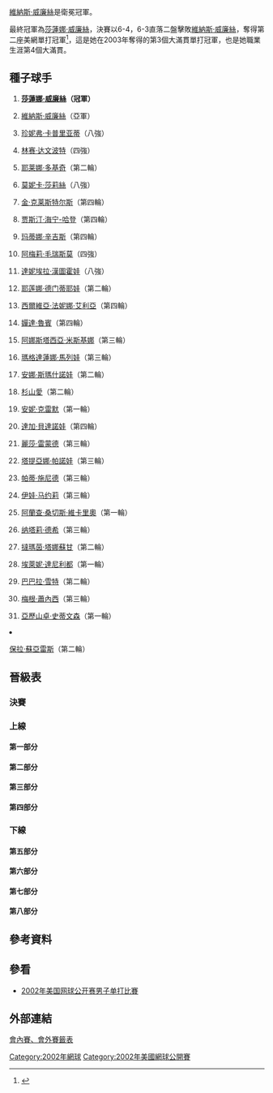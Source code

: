 {{noteTA
|G1=Tennis
|1=zh-hans:圈;zh-hant:轮
|2=zh-hans:半区;zh-hant:半部;
|3=zh-hans:半决赛;zh-hk:準決賽;zh-tw:四強;
|4=zh-hans:半準决赛;zh-hk:半準決賽;zh-tw:八強;
}}
{{GrandSlamEvents|2002|美國網球公開賽|
 | defchamp = {{flagicon|USA}} [[維納斯·威廉絲|維納斯·威廉絲]]
 | champ = {{flagicon|USA}} [[莎蓮娜·威廉絲|莎蓮娜·威廉絲]]
 | runner = {{flagicon|USA}} [[維納斯·威廉絲|維納斯·威廉絲]]
 | score = 6–4, 6–3
}}
{{main|2002年美國網球公開賽}}

[[維納斯·威廉絲|維納斯·威廉絲]]是衛冕冠軍。

最終冠軍為[[莎蓮娜·威廉絲|莎蓮娜·威廉絲]]，決賽以6-4，6-3直落二盤擊敗[[維納斯·威廉絲|維納斯·威廉絲]]，奪得第二座美網單打冠軍<ref>{{Cite web |url=http://www.nytimes.com/2002/09/08/sports/tennis-serena-williams-is-making-sister-rivalry-one-sided.html |title=TENNIS; Serena Williams Is Making Sister Rivalry One-Sided - The New York Times<!-- 机器人生成的标题 --> |accessdate=2010-02-08 |archive-date=2009-11-05 |archive-url=https://web.archive.org/web/20091105063205/http://www.nytimes.com/2002/09/08/sports/tennis-serena-williams-is-making-sister-rivalry-one-sided.html |dead-url=no }}</ref>，這是她在2003年奪得的第3個大滿貫單打冠軍，也是她職業生涯第4個大滿貫。

== 種子球手 ==
{{Col-begin}}
{{Col-2}}
#{{Flagicon|USA}} '''[[莎蓮娜·威廉絲|莎蓮娜·威廉絲]]（冠軍）'''
#{{Flagicon|USA}} [[維納斯·威廉絲|維納斯·威廉絲]]（亞軍）
#{{Flagicon|USA}} [[珍妮弗·卡普里亚蒂|珍妮弗·卡普里亚蒂]]（八強）
#{{Flagicon|USA}} [[林赛·达文波特|林赛·达文波特]]（四強）
#{{Flagicon|Yugoslavia|FR}} [[耶莱娜·多基奇|耶莱娜·多基奇]]（第二輪）
#{{Flagicon|USA}} [[莫妮卡·莎莉絲|莫妮卡·莎莉絲]]（八強）
#{{Flagicon|BEL}} [[金·克莱斯特尔斯|金·克莱斯特尔斯]]（第四輪）
#{{Flagicon|BEL}} [[贾斯汀·海宁|贾斯汀·海宁-哈登]]（第四輪）
#{{Flagicon|SUI}} [[玛蒂娜·辛吉斯|玛蒂娜·辛吉斯]]（第四輪）
#{{Flagicon|FRA}} [[阿梅莉·毛瑞斯莫|阿梅莉·毛瑞斯莫]]（四強）
#{{Flagicon|SVK}} [[達妮埃拉·漢圖霍娃|達妮埃拉·漢圖霍娃]]（八強）
#{{Flagicon|RUS}} [[耶莲娜·德门蒂耶娃|耶莲娜·德门蒂耶娃]]（第二輪）
#{{Flagicon|ITA}} [[西爾維亞·法妮娜·艾利亞|西爾維亞·法妮娜·艾利亞]]（第四輪）
#{{Flagicon|USA}} [[嬋達·魯賓|嬋達·魯賓]]（第四輪）
#{{Flagicon|RUS}} [[阿娜斯塔西亞·米斯基娜|阿娜斯塔西亞·米斯基娜]]（第三輪）
#{{Flagicon|BUL}} [[瑪格達蓮娜·馬列娃|瑪格達蓮娜·馬列娃]]（第三輪）
{{Col-2}}
<ol start="17">
<li>{{Flagicon|ISR}} [[安娜·斯瑪什諾娃|安娜·斯瑪什諾娃]]（第二輪）
<li>{{Flagicon|JPN}} [[杉山愛|杉山愛]]（第二輪）
<li>{{Flagicon|LUX}} [[安妮·克雷默|安妮·克雷默]]（第一輪）
<li>{{Flagicon|CZE}} [[達加·貝達諾娃|達加·貝達諾娃]]（第四輪）
<li>{{Flagicon|USA}} [[麗莎·雷蒙德|麗莎·雷蒙德]]（第三輪）
<li>{{Flagicon|RUS}} [[塔提亞娜·帕諾娃|塔提亞娜·帕諾娃]]（第三輪）
<li>{{Flagicon|SUI}} [[帕蒂·施尼德|帕蒂·施尼德]]（第三輪）
<li>{{Flagicon|CRO}} [[伊娃·马约莉|伊娃·马约莉]]（第三輪）
<li>{{Flagicon|ESP}} [[阿蘭查·桑切斯·維卡里奧|阿蘭查·桑切斯·維卡里奧]]（第一輪）
<li>{{Flagicon|FRA}} [[纳塔莉·德希|纳塔莉·德希]]（第三輪）
<li>{{Flagicon|THA}} [[撻瑪茵·塔娜蘇甘|撻瑪茵·塔娜蘇甘]]（第二輪）
<li>{{Flagicon|GRE}} [[埃萊妮·達尼利都|埃萊妮·達尼利都]]（第一輪）
<li>{{Flagicon|AUT}} [[巴巴拉·雪特|巴巴拉·雪特]]（第二輪）
<li>{{Flagicon|USA}} [[梅根·蕭內西|梅根·蕭內西]]（第三輪）
<li>{{Flagicon|USA}} [[亞歷山卓·史蒂文森|亞歷山卓·史蒂文森]]（第一輪）
<li>{{Flagicon|ARG}} [[保拉·蘇亞雷斯|保拉·蘇亞雷斯]]（第二輪）
{{Col-end}}

== 晉級表 ==
{{Draw key}}
=== 決賽 ===
{{8TeamBracket-Tennis3
| RD1=八強
| RD2=四強
| RD3=決賽

| team-width=175
| RD1-seed1=1
| RD1-team1={{Flagicon|USA}} '''[[莎蓮娜·威廉絲|S 威廉絲]]
| RD1-score1-1='''6
| RD1-score1-2='''6
| RD1-score1-3= 
| RD1-seed2=11
| RD1-team2={{Flagicon|SVK}} [[達妮埃拉·漢圖霍娃|漢圖霍娃]]
| RD1-score2-1=2
| RD1-score2-2=2
| RD1-score2-3= 
| RD1-seed3=4
| RD1-team3={{Flagicon|USA}} '''[[林赛·达文波特|达文波特]]
| RD1-score3-1=3
| RD1-score3-2='''6
| RD1-score3-3='''6
| RD1-seed4= 
| RD1-team4={{Flagicon|RUS}} [[耶蓮娜·鮑文娜|鮑文娜]]
| RD1-score4-1='''6
| RD1-score4-2=0
| RD1-score4-3=2
| RD1-seed5=10
| RD1-team5={{Flagicon|FRA}} '''[[阿梅莉·毛瑞斯莫|毛瑞斯莫]]
| RD1-score5-1=3
| RD1-score5-2='''6
| RD1-score5-3='''7
| RD1-seed6=3
| RD1-team6={{Flagicon|USA}} [[珍妮弗·卡普里亚蒂|卡普里亚蒂]]
| RD1-score6-1='''6
| RD1-score6-2=3
| RD1-score6-3=5
| RD1-seed7=6
| RD1-team7={{Flagicon|USA}} [[莫妮卡·莎莉絲|莎莉絲]]
| RD1-score7-1=2
| RD1-score7-2=3
| RD1-score7-3= 
| RD1-seed8=2
| RD1-team8={{Flagicon|USA}} '''[[維納斯·威廉絲|V 威廉絲]]
| RD1-score8-1='''6
| RD1-score8-2='''6
| RD1-score8-3= 
| RD2-seed1=1
| RD2-team1={{Flagicon|USA}} '''[[莎蓮娜·威廉絲|S 威廉絲]]
| RD2-score1-1='''6
| RD2-score1-2='''7
| RD2-score1-3= 
| RD2-seed2=4
| RD2-team2={{Flagicon|USA}} [[林赛·达文波特|达文波特]]
| RD2-score2-1=3
| RD2-score2-2=5
| RD2-score2-3= 
| RD2-seed3=10
| RD2-team3={{Flagicon|FRA}} [[阿梅莉·毛瑞斯莫|毛瑞斯莫]]
| RD2-score3-1=3
| RD2-score3-2='''7
| RD2-score3-3=4
| RD2-seed4=2
| RD2-team4={{Flagicon|USA}} '''[[維納斯·威廉絲|V 威廉絲]]
| RD2-score4-1='''6
| RD2-score4-2=5
| RD2-score4-3='''6
| RD3-seed1=1
| RD3-team1={{Flagicon|USA}} '''[[莎蓮娜·威廉絲|S 威廉絲]]
| RD3-score1-1='''6
| RD3-score1-2='''6
| RD3-score1-3= 
| RD3-seed2=2
| RD3-team2={{Flagicon|USA}} [[維納斯·威廉絲|V 威廉絲]]
| RD3-score2-1=4
| RD3-score2-2=3
| RD3-score2-3= 
}}

=== 上線 ===
==== 第一部分 ====
{{16TeamBracket-Compact-Tennis3
| RD1=第一輪
| RD2=第二輪
| RD3=第三輪
| RD4=第四輪
| RD1-seed01=1
| RD1-team01={{Flagicon|USA}} '''[[莎蓮娜·威廉絲|S 威廉絲]]
| RD1-score01-1='''6
| RD1-score01-2='''6
| RD1-score01-3= 
| RD1-seed02=W
| RD1-team02={{Flagicon|RUS}} [[科麗娜·莫拉留|莫拉留]]
| RD1-score02-1=2
| RD1-score02-2=3
| RD1-score02-3= 
| RD1-seed03= 
| RD1-team03={{Flagicon|ITA}} [[Rita_Grande|R Grande]]
| RD1-score03-1=6<sup>5</sup>
| RD1-score03-2=1
| RD1-score03-3= 
| RD1-seed04= 
| RD1-team04={{Flagicon|RUS}} '''[[迪娜拉·薩芬娜|薩芬娜]]
| RD1-score04-1='''7
| RD1-score04-2='''6
| RD1-score04-3= 
| RD1-seed05= 
| RD1-team05={{Flagicon|UZB}} '''[[Iroda_Tulyaganova|I Tulyaganova]]
| RD1-score05-1='''6
| RD1-score05-2='''6
| RD1-score05-3= 
| RD1-seed06= 
| RD1-team06={{Flagicon|ITA}} [[Adriana_Serra_Zanetti|A Serra Zanetti]]
| RD1-score06-1=0
| RD1-score06-2=0
| RD1-score06-3= 
| RD1-seed07= 
| RD1-team07={{Flagicon|SLO}} [[Maja_Matevzic|M Matevzic]]
| RD1-score07-1=3
| RD1-score07-2=6<sup>4</sup>
| RD1-score07-3= 
| RD1-seed08=26
| RD1-team08={{Flagicon|FRA}} '''[[纳塔莉·德希|德希]]
| RD1-score08-1='''6
| RD1-score08-2='''7
| RD1-score08-3= 
| RD1-seed09=20
| RD1-team09={{Flagicon|CZE}} '''[[達加·貝達諾娃|貝達諾娃]]
| RD1-score09-1='''6
| RD1-score09-2='''6
| RD1-score09-3= 
| RD1-seed10= 
| RD1-team10={{Flagicon|RUS}} [[Alina_Jidkova|A Jidkova]]
| RD1-score10-1=1
| RD1-score10-2=3
| RD1-score10-3= 
| RD1-seed11=W
| RD1-team11={{Flagicon|USA}} [[Ally_Baker|A Baker]]
| RD1-score11-1='''6
| RD1-score11-2=2
| RD1-score11-3=6<sup>3</sup>
| RD1-seed12= 
| RD1-team12={{Flagicon|RUS}} '''[[艾蓮娜·列歌芙絲法|列歌芙絲法]]
| RD1-score12-1=4
| RD1-score12-2='''6
| RD1-score12-3='''7
| RD1-seed13=Q
| RD1-team13={{Flagicon|CZE}} '''[[德尼莎·赫拉德科娃|赫拉德科娃]]
| RD1-score13-1='''6
| RD1-score13-2='''6
| RD1-score13-3= 
| RD1-seed14= 
| RD1-team14={{Flagicon|USA}} [[Meilen_Tu|M Tu]]
| RD1-score14-1=0
| RD1-score14-2=4
| RD1-score14-3= 
| RD1-seed15= 
| RD1-team15={{Flagicon|ESP}} [[Marta_Marrero|m Marrero]]
| RD1-score15-1='''6
| RD1-score15-2=4
| RD1-score15-3=0
| RD1-seed16=15
| RD1-team16={{Flagicon|RUS}} '''[[阿娜斯塔西亞·米斯基娜|米斯基娜]]
| RD1-score16-1=4
| RD1-score16-2='''6
| RD1-score16-3='''6
| RD2-seed01=1
| RD2-team01={{Flagicon|USA}} '''[[莎蓮娜·威廉絲|S 威廉絲]]
| RD2-score01-1='''6
| RD2-score01-2='''6
| RD2-score01-3= 
| RD2-seed02= 
| RD2-team02={{Flagicon|RUS}} [[迪娜拉·薩芬娜|薩芬娜]]
| RD2-score02-1=0
| RD2-score02-2=1
| RD2-score02-3= 
| RD2-seed03= 
| RD2-team03={{Flagicon|UZB}} [[Iroda_Tulyaganova|I Tulyaganova]]
| RD2-score03-1=1
| RD2-score03-2='''6
| RD2-score03-3=6<sup>1</sup>
| RD2-seed04=26
| RD2-team04={{Flagicon|FRA}} '''[[纳塔莉·德希|德希]]
| RD2-score04-1='''6
| RD2-score04-2=3
| RD2-score04-3='''7
| RD2-seed05=20
| RD2-team05={{Flagicon|CZE}} '''[[達加·貝達諾娃|貝達諾娃]]
| RD2-score05-1='''7
| RD2-score05-2=2
| RD2-score05-3='''6
| RD2-seed06= 
| RD2-team06={{Flagicon|RUS}} [[艾蓮娜·列歌芙絲法|列歌芙絲法]]
| RD2-score06-1=6<sup>2</sup>
| RD2-score06-2='''6
| RD2-score06-3=3
| RD2-seed07=Q
| RD2-team07={{Flagicon|CZE}} [[德尼莎·赫拉德科娃|赫拉德科娃]]
| RD2-score07-1='''6
| RD2-score07-2=5
| RD2-score07-3=1
| RD2-seed08=15
| RD2-team08={{Flagicon|RUS}} '''[[阿娜斯塔西亞·米斯基娜|米斯基娜]]
| RD2-score08-1=3
| RD2-score08-2='''7
| RD2-score08-3='''6
| RD3-seed01=1
| RD3-team01={{Flagicon|USA}} '''[[莎蓮娜·威廉絲|S 威廉絲]]
| RD3-score01-1='''6
| RD3-score01-2='''6
| RD3-score01-3= 
| RD3-seed02=26
| RD3-team02={{Flagicon|FRA}} [[纳塔莉·德希|德希]]
| RD3-score02-1=1
| RD3-score02-2=1
| RD3-score02-3= 
| RD3-seed03=20
| RD3-team03={{Flagicon|CZE}} '''[[達加·貝達諾娃|貝達諾娃]]
| RD3-score03-1='''6
| RD3-score03-2=3
| RD3-score03-3='''6
| RD3-seed04=15
| RD3-team04={{Flagicon|RUS}} [[阿娜斯塔西亞·米斯基娜|米斯基娜]]
| RD3-score04-1=3
| RD3-score04-2='''6
| RD3-score04-3=2
| RD4-seed01=1
| RD4-team01={{Flagicon|USA}} '''[[莎蓮娜·威廉絲|S 威廉絲]]
| RD4-score01-1='''6
| RD4-score01-2='''6
| RD4-score01-3= 
| RD4-seed02=20
| RD4-team02={{Flagicon|CZE}} [[達加·貝達諾娃|貝達諾娃]]
| RD4-score02-1=1
| RD4-score02-2=1
| RD4-score02-3= 
}}

==== 第二部分 ====
{{16TeamBracket-Compact-Tennis3
| RD1=第一輪
| RD2=第二輪
| RD3=第三輪
| RD4=第四輪
| RD1-seed01=11
| RD1-team01={{Flagicon|SVK}} '''[[達妮埃拉·漢圖霍娃|漢圖霍娃]]
| RD1-score01-1='''6
| RD1-score01-2='''6
| RD1-score01-3= 
| RD1-seed02= 
| RD1-team02={{Flagicon|AUS}} [[Nicole_Pratt|N Pratt]]
| RD1-score02-1=2
| RD1-score02-2=1
| RD1-score02-3= 
| RD1-seed03= 
| RD1-team03={{Flagicon|ARG}} [[Mariana_Diaz-Oliva|M Diaz-Oliva]]
| RD1-score03-1=5
| RD1-score03-2=1
| RD1-score03-3= 
| RD1-seed04= 
| RD1-team04={{Flagicon|FRA}} '''[[維吉妮·拉扎諾|拉扎諾]]
| RD1-score04-1='''7
| RD1-score04-2='''6
| RD1-score04-3= 
| RD1-seed05= 
| RD1-team05={{Flagicon|SLO}} '''[[卡塔琳娜·斯雷博特尼克|斯雷博特尼克]]
| RD1-score05-1='''6
| RD1-score05-2='''6
| RD1-score05-3= 
| RD1-seed06= 
| RD1-team06={{Flagicon|USA}} [[勞拉·格蘭維爾|格蘭維爾]]
| RD1-score06-1=3
| RD1-score06-2=4
| RD1-score06-3= 
| RD1-seed07=WC
| RD1-team07={{Flagicon|USA}} [[Ashley_Harkleroad|A Harkleroad]]
| RD1-score07-1=3
| RD1-score07-2=2
| RD1-score07-3= 
| RD1-seed08=23
| RD1-team08={{Flagicon|CRO}} '''[[伊娃·马约莉|马约莉]]
| RD1-score08-1='''6
| RD1-score08-2='''6
| RD1-score08-3= 
| RD1-seed09=27
| RD1-team09={{Flagicon|THA}} '''[[撻瑪茵·塔娜蘇甘|塔娜蘇甘]]
| RD1-score09-1='''6
| RD1-score09-2=6<sup>4</sup>
| RD1-score09-3='''6
| RD1-seed10= 
| RD1-team10={{Flagicon|GER}} [[Barbara_Rittner|B Rittner]]
| RD1-score10-1=4
| RD1-score10-2='''7
| RD1-score10-3=2
| RD1-seed11=WC
| RD1-team11={{Flagicon|USA}} '''[[Bea_Bielik|B Bielik]]
| RD1-score11-1='''6
| RD1-score11-2='''6
| RD1-score11-3= 
| RD1-seed12=Q
| RD1-team12={{Flagicon|CZE}} [[Renata_Voracova|R Voracova]]
| RD1-score12-1=4
| RD1-score12-2=4
| RD1-score12-3= 
| RD1-seed13= 
| RD1-team13={{Flagicon|ZIM}} '''[[卡拉·布莱克|布莱克]]
| RD1-score13-1='''6
| RD1-score13-2=6<sup>8</sup>
| RD1-score13-3='''6
| RD1-seed14=Q
| RD1-team14={{Flagicon|ARG}} [[Maria_Emilia_Salerni|ME Salerni]]
| RD1-score14-1=3
| RD1-score14-2='''6
| RD1-score14-3=4
| RD1-seed15= 
| RD1-team15={{Flagicon|USA}} [[Samantha_Reeves|S Reeves]]
| RD1-score15-1=1
| RD1-score15-2=2
| RD1-score15-3= 
| RD1-seed16=8
| RD1-team16={{Flagicon|BEL}} '''[[贾斯汀·海宁|海宁]]
| RD1-score16-1='''6
| RD1-score16-2='''6
| RD1-score16-3= 
| RD2-seed01=11
| RD2-team01={{Flagicon|SVK}} '''[[達妮埃拉·漢圖霍娃|漢圖霍娃]]
| RD2-score01-1='''6
| RD2-score01-2='''6
| RD2-score01-3= 
| RD2-seed02= 
| RD2-team02={{Flagicon|FRA}} [[維吉妮·拉扎諾|拉扎諾]]
| RD2-score02-1=3
| RD2-score02-2=2
| RD2-score02-3= 
| RD2-seed03= 
| RD2-team03={{Flagicon|SLO}} [[卡塔琳娜·斯雷博特尼克|斯雷博特尼克]]
| RD2-score03-1=4
| RD2-score03-2=4
| RD2-score03-3= 
| RD2-seed04=23
| RD2-team04={{Flagicon|CRO}} '''[[伊娃·马约莉|马约莉]]
| RD2-score04-1='''6
| RD2-score04-2='''6
| RD2-score04-3= 
| RD2-seed05=27
| RD2-team05={{Flagicon|THA}} [[撻瑪茵·塔娜蘇甘|塔娜蘇甘]]
| RD2-score05-1=4
| RD2-score05-2=2
| RD2-score05-3= 
| RD2-seed06=WC
| RD2-team06={{Flagicon|USA}} '''[[Bea_Bielik|B Bielik]]
| RD2-score06-1='''6
| RD2-score06-2='''6
| RD2-score06-3= 
| RD2-seed07= 
| RD2-team07={{Flagicon|ZIM}} [[卡拉·布莱克|布莱克]]
| RD2-score07-1=3
| RD2-score07-2=2
| RD2-score07-3= 
| RD2-seed08=8
| RD2-team08={{Flagicon|BEL}} '''[[贾斯汀·海宁|海宁]]
| RD2-score08-1='''6
| RD2-score08-2='''6
| RD2-score08-3= 
| RD3-seed01=11
| RD3-team01={{Flagicon|SVK}} '''[[達妮埃拉·漢圖霍娃|漢圖霍娃]]
| RD3-score01-1='''6
| RD3-score01-2='''7
| RD3-score01-3= 
| RD3-seed02=23
| RD3-team02={{Flagicon|CRO}} [[伊娃·马约莉|马约莉]]
| RD3-score02-1=3
| RD3-score02-2=1
| RD3-score02-3= 
| RD3-seed03=WC
| RD3-team03={{Flagicon|USA}} [[Bea_Bielik|B Bielik]]
| RD3-score03-1=5
| RD3-score03-2=1
| RD3-score03-3= 
| RD3-seed04=8
| RD3-team04={{Flagicon|BEL}} '''[[贾斯汀·海宁|海宁]]
| RD3-score04-1='''7
| RD3-score04-2='''6
| RD3-score04-3= 
 
| RD4-seed01=11
| RD4-team01={{Flagicon|SVK}} '''[[達妮埃拉·漢圖霍娃|漢圖霍娃]]
| RD4-score01-1='''6
| RD4-score01-2=3
| RD4-score01-3='''7
| RD4-seed02=8
| RD4-team02={{Flagicon|BEL}} [[贾斯汀·海宁|海宁]]
| RD4-score02-1=1
| RD4-score02-2='''6
| RD4-score02-3=6<sup>4</sup>
}}

==== 第三部分 ====
{{16TeamBracket-Compact-Tennis3
| RD1=第一輪
| RD2=第二輪
| RD3=第三輪
| RD4=第四輪
| RD1-seed01=4
| RD1-team01={{Flagicon|USA}} '''[[林赛·达文波特|达文波特]]
| RD1-score01-1='''6
| RD1-score01-2='''6
| RD1-score01-3= 
| RD1-seed02= 
| RD1-team02={{Flagicon|DEN}} [[Eva_Dyrberg|E Dyrberg]]
| RD1-score02-1=2
| RD1-score02-2=1
| RD1-score02-3= 
| RD1-seed03= 
| RD1-team03={{Flagicon|HUN}} '''[[佩特拉·曼杜拉|曼杜拉]]
| RD1-score03-1=4
| RD1-score03-2='''6
| RD1-score03-3='''6
| RD1-seed04= 
| RD1-team04={{Flagicon|NED}} [[Miriam_Oremans|M Oremans]]
| RD1-score04-1='''6
| RD1-score04-2=4
| RD1-score04-3=2
| RD1-seed05= 
| RD1-team05={{Flagicon|PAR}} '''[[Rossana_de_los_Rios|R Neffa de los Rios]]
| RD1-score05-1='''6
| RD1-score05-2='''6
| RD1-score05-3= 
| RD1-seed06= 
| RD1-team06={{Flagicon|SVK}} [[Ludmila_Cervanova|L Cervanova]]
| RD1-score06-1=1
| RD1-score06-2=4
| RD1-score06-3= 
| RD1-seed07=Q
| RD1-team07={{Flagicon|FRA}} '''[[瑪麗恩·巴托莉|巴托莉]]
| RD1-score07-1='''6
| RD1-score07-2='''6
| RD1-score07-3= 
| RD1-seed08=25
| RD1-team08={{Flagicon|ESP}} [[阿蘭查·桑切斯·維卡里奧|桑切斯·維卡里奧]]
| RD1-score08-1=3
| RD1-score08-2=1
| RD1-score08-3= 
| RD1-seed09=19
| RD1-team09={{Flagicon|LUX}} [[安妮·克雷默|克雷默]]
| RD1-score09-1=6<sup>3</sup>
| RD1-score09-2=2
| RD1-score09-3= 
| RD1-seed10=Q
| RD1-team10={{Flagicon|RUS}} '''[[斯维特拉娜·库兹涅佐娃|库兹涅佐娃]]
| RD1-score10-1='''7
| RD1-score10-2='''6
| RD1-score10-3= 
| RD1-seed11= 
| RD1-team11={{Flagicon|SVK}} '''[[Janette_Husarova|J Husarova]]
| RD1-score11-1='''6
| RD1-score11-2='''7
| RD1-score11-3= 
| RD1-seed12=Q
| RD1-team12={{Flagicon|BUL}} [[Maria_Geznenge|M Geznenge]]
| RD1-score12-1=0
| RD1-score12-2=5
| RD1-score12-3= 
| RD1-seed13= 
| RD1-team13={{Flagicon|ITA}} [[塔蒂亞娜·加爾賓|加爾賓]]
| RD1-score13-1=0
| RD1-score13-2='''6
| RD1-score13-3=1
| RD1-seed14= 
| RD1-team14={{Flagicon|BEL}} '''[[Els_Callens|E Callens]]
| RD1-score14-1='''6
| RD1-score14-2=2
| RD1-score14-3='''6
| RD1-seed15=Q
| RD1-team15={{Flagicon|USA}} [[Brie_Rippner|B Rippner]]
| RD1-score15-1=1
| RD1-score15-2=4
| RD1-score15-3= 
| RD1-seed16=13
| RD1-team16={{Flagicon|ITA}} '''[[西爾維亞·法妮娜·艾利亞|法妮娜·艾利亞]]
| RD1-score16-1='''6
| RD1-score16-2='''6
| RD1-score16-3= 
| RD2-seed01=4
| RD2-team01={{Flagicon|USA}} '''[[林赛·达文波特|达文波特]]
| RD2-score01-1='''6
| RD2-score01-2='''6
| RD2-score01-3= 
| RD2-seed02= 
| RD2-team02={{Flagicon|HUN}} [[佩特拉·曼杜拉|曼杜拉]]
| RD2-score02-1=4
| RD2-score02-2=2
| RD2-score02-3= 
| RD2-seed03= 
| RD2-team03={{Flagicon|PAR}} [[Rossana_de_los_Rios|R Neffa de los Rios]]
| RD2-score03-1='''6
| RD2-score03-2=2
| RD2-score03-3=2
| RD2-seed04=Q
| RD2-team04={{Flagicon|FRA}} '''[[瑪麗恩·巴托莉|巴托莉]]
| RD2-score04-1=3
| RD2-score04-2='''6
| RD2-score04-3='''6
| RD2-seed05=Q
| RD2-team05={{Flagicon|RUS}} '''[[斯维特拉娜·库兹涅佐娃|库兹涅佐娃]]
| RD2-score05-1=2
| RD2-score05-2='''6
| RD2-score05-3='''6
| RD2-seed06= 
| RD2-team06={{Flagicon|SVK}} [[Janette_Husarova|J Husarova]]
| RD2-score06-1='''6
| RD2-score06-2=3
| RD2-score06-3=2
| RD2-seed07= 
| RD2-team07={{Flagicon|BEL}} [[Els_Callens|E Callens]]
| RD2-score07-1=2
| RD2-score07-2=2
| RD2-score07-3= 
| RD2-seed08=13
| RD2-team08={{Flagicon|ITA}} '''[[西爾維亞·法妮娜·艾利亞|法妮娜·艾利亞]]
| RD2-score08-1='''6
| RD2-score08-2='''6
| RD2-score08-3= 
| RD3-seed01=4
| RD3-team01={{Flagicon|USA}} '''[[林赛·达文波特|达文波特]]
| RD3-score01-1='''6
| RD3-score01-2='''6
| RD3-score01-3= 
| RD3-seed02=Q
| RD3-team02={{Flagicon|FRA}} [[瑪麗恩·巴托莉|巴托莉]]
| RD3-score02-1=3
| RD3-score02-2=1
| RD3-score02-3= 
| RD3-seed03=Q
| RD3-team03={{Flagicon|RUS}} [[斯维特拉娜·库兹涅佐娃|库兹涅佐娃]]
| RD3-score03-1=2
| RD3-score03-2=3
| RD3-score03-3= 
| RD3-seed04=13
| RD3-team04={{Flagicon|ITA}} '''[[西爾維亞·法妮娜·艾利亞|法妮娜·艾利亞]]
| RD3-score04-1='''6
| RD3-score04-2='''6
| RD3-score04-3= 
| RD4-seed01=4
| RD4-team01={{Flagicon|USA}} '''[[林赛·达文波特|达文波特]]
| RD4-score01-1='''6
| RD4-score01-2='''6
| RD4-score01-3= 
| RD4-seed02=13
| RD4-team02={{Flagicon|ITA}} [[西爾維亞·法妮娜·艾利亞|法妮娜·艾利亞]]
| RD4-score02-1=3
| RD4-score02-2=1
| RD4-score02-3= 
}}

==== 第四部分 ====
{{16TeamBracket-Compact-Tennis3
| RD1=第一輪
| RD2=第二輪
| RD3=第三輪
| RD4=第四輪
| RD1-seed01=12
| RD1-team01={{Flagicon|RUS}} '''[[耶莲娜·德门蒂耶娃|德门蒂耶娃]]
| RD1-score01-1='''6
| RD1-score01-2='''6
| RD1-score01-3= 
| RD1-seed02= 
| RD1-team02={{Flagicon|JPN}} [[Saori_Obata|S Obata]]
| RD1-score02-1=2
| RD1-score02-2=3
| RD1-score02-3= 
| RD1-seed03= 
| RD1-team03={{Flagicon|ITA}} '''[[弗蘭切斯卡·斯基亞沃內|斯基亞沃內]]
| RD1-score03-1=3
| RD1-score03-2='''6
| RD1-score03-3='''6
| RD1-seed04=Q
| RD1-team04={{Flagicon|USA}} [[Ansley_Cargill|A Cargill]]
| RD1-score04-1='''6
| RD1-score04-2=1
| RD1-score04-3=1
| RD1-seed05=WC
| RD1-team05={{Flagicon|USA}} [[Sarah_Taylor_(tennis)|S Taylor]]
| RD1-score05-1=3
| RD1-score05-2='''6
| RD1-score05-3=2
| RD1-seed06=Q
| RD1-team06={{Flagicon|COL}} '''[[法比奧拉·蘇盧阿加|蘇盧阿加]]
| RD1-score06-1='''6
| RD1-score06-2=4
| RD1-score06-3='''6
| RD1-seed07= 
| RD1-team07={{Flagicon|USA}} [[Lilia_Osterloh|L Osterloh]]
| RD1-score07-1=1
| RD1-score07-2=1
| RD1-score07-3= 
| RD1-seed08=22
| RD1-team08={{Flagicon|RUS}} '''[[塔提亞娜·帕諾娃|帕諾娃]]
| RD1-score08-1='''6
| RD1-score08-2='''6
| RD1-score08-3= 
| RD1-seed09=31
| RD1-team09={{Flagicon|USA}} [[亞歷山卓·史蒂文森|史蒂文森]]
| RD1-score09-1=4
| RD1-score09-2='''7
| RD1-score09-3=3
| RD1-seed10= 
| RD1-team10={{Flagicon|FRA}} '''[[Stephanie_Foretz|S Foretz]]
| RD1-score10-1='''6
| RD1-score10-2=5
| RD1-score10-3='''6
| RD1-seed11= 
| RD1-team11={{Flagicon|RUS}} [[安娜·庫妮可娃|庫妮可娃]]
| RD1-score11-1=3
| RD1-score11-2=0
| RD1-score11-3= 
| RD1-seed12= 
| RD1-team12={{Flagicon|INA}} '''[[Angelique_Widjaja|A Widjaja]]
| RD1-score12-1='''6
| RD1-score12-2='''6
| RD1-score12-3= 
| RD1-seed13= 
| RD1-team13={{Flagicon|ARG}} [[克拉麗莎·費爾南德斯|費爾南德斯]]
| RD1-score13-1=6<sup>5</sup>
| RD1-score13-2=6<sup>6</sup>
| RD1-score13-3= 
| RD1-seed14= 
| RD1-team14={{Flagicon|RUS}} '''[[耶蓮娜·鮑文娜|鮑文娜]]
| RD1-score14-1='''7
| RD1-score14-2='''7
| RD1-score14-3= 
| RD1-seed15= 
| RD1-team15={{Flagicon|GER}} [[Greta_Arn|G Arn]]
| RD1-score15-1=2
| RD1-score15-2=2
| RD1-score15-3= 
| RD1-seed16=5
| RD1-team16={{Flagicon|Yugoslavia|FR}} '''[[耶莱娜·多基奇|多基奇]]
| RD1-score16-1='''6
| RD1-score16-2='''6
| RD1-score16-3= 
| RD2-seed01=12
| RD2-team01={{Flagicon|RUS}} [[耶莲娜·德门蒂耶娃|德门蒂耶娃]]
| RD2-score01-1=6<sup>7</sup>
| RD2-score01-2=3
| RD2-score01-3= 
| RD2-seed02= 
| RD2-team02={{Flagicon|ITA}} '''[[弗蘭切斯卡·斯基亞沃內|斯基亞沃內]]
| RD2-score02-1='''7
| RD2-score02-2='''6
| RD2-score02-3= 
| RD2-seed03=Q
| RD2-team03={{Flagicon|COL}} [[法比奧拉·蘇盧阿加|蘇盧阿加]]
| RD2-score03-1='''7
| RD2-score03-2=5
| RD2-score03-3=4
| RD2-seed04=22
| RD2-team04={{Flagicon|RUS}} '''[[塔提亞娜·帕諾娃|帕諾娃]]
| RD2-score04-1=5
| RD2-score04-2='''7
| RD2-score04-3='''6
| RD2-seed05= 
| RD2-team05={{Flagicon|FRA}} '''[[Stephanie_Foretz|S Foretz]]
| RD2-score05-1='''7
| RD2-score05-2='''6
| RD2-score05-3= 
| RD2-seed06= 
| RD2-team06={{Flagicon|INA}} [[Angelique_Widjaja|A Widjaja]]
| RD2-score06-1=5
| RD2-score06-2=1
| RD2-score06-3= 
| RD2-seed07= 
| RD2-team07={{Flagicon|RUS}} '''[[耶蓮娜·鮑文娜|鮑文娜]]
| RD2-score07-1='''6
| RD2-score07-2='''6
| RD2-score07-3= 
| RD2-seed08=5
| RD2-team08={{Flagicon|Yugoslavia|FR}} [[耶莱娜·多基奇|多基奇]]
| RD2-score08-1=3
| RD2-score08-2=2
| RD2-score08-3= 
| RD3-seed01= 
| RD3-team01={{Flagicon|ITA}} '''[[弗蘭切斯卡·斯基亞沃內|斯基亞沃內]]
| RD3-score01-1=3
| RD3-score01-2='''6
| RD3-score01-3='''6
| RD3-seed02=22
| RD3-team02={{Flagicon|RUS}} [[塔提亞娜·帕諾娃|帕諾娃]]
| RD3-score02-1='''6
| RD3-score02-2=4
| RD3-score02-3=3
| RD3-seed03= 
| RD3-team03={{Flagicon|FRA}} [[Stephanie_Foretz|S Foretz]]
| RD3-score03-1=2
| RD3-score03-2='''7
| RD3-score03-3=5
| RD3-seed04= 
| RD3-team04={{Flagicon|RUS}} '''[[耶蓮娜·鮑文娜|鮑文娜]]
| RD3-score04-1='''6
| RD3-score04-2=5
| RD3-score04-3='''7
| RD4-seed01= 
| RD4-team01={{Flagicon|ITA}} [[弗蘭切斯卡·斯基亞沃內|斯基亞沃內]]
| RD4-score01-1=6<sup>4</sup>
| RD4-score01-2=4
| RD4-score01-3= 
| RD4-seed02= 
| RD4-team02={{Flagicon|RUS}} '''[[耶蓮娜·鮑文娜|鮑文娜]]
| RD4-score02-1='''7
| RD4-score02-2='''6
| RD4-score02-3= 
}}

===下線===
==== 第五部分 ====
{{16TeamBracket-Compact-Tennis3
| RD1=第一輪
| RD2=第二輪
| RD3=第三輪
| RD4=第四輪
| RD1-seed01=7
| RD1-team01={{Flagicon|BEL}} '''[[金·克莱斯特尔斯|克莱斯特尔斯]]
| RD1-score01-1='''6
| RD1-score01-2='''6
| RD1-score01-3= 
| RD1-seed02= 
| RD1-team02={{Flagicon|ESP}} [[Conchita_Martínez_Granados|C Martinez Granados]]
| RD1-score02-1=1
| RD1-score02-2=0
| RD1-score02-3= 
| RD1-seed03= 
| RD1-team03={{Flagicon|ESP}} [[Gala_Leon_Garcia|G Leon Garcia]]
| RD1-score03-1=4
| RD1-score03-2=3
| RD1-score03-3= 
| RD1-seed04=WC
| RD1-team04={{Flagicon|USA}}''' [[Mashona_Washington|M Washington]]
| RD1-score04-1='''6
| RD1-score04-2='''6
| RD1-score04-3= 
| RD1-seed05= 
| RD1-team05={{Flagicon|SUI}} [[艾曼紐·加利亞爾迪|加利亞爾迪]]
| RD1-score05-1=3
| RD1-score05-2=3
| RD1-score05-3= 
| RD1-seed06= 
| RD1-team06={{Flagicon|RUS}} '''[[薇拉·兹沃纳列娃|兹沃纳列娃]]
| RD1-score06-1='''6
| RD1-score06-2='''6
| RD1-score06-3= 
| RD1-seed07= 
| RD1-team07={{Flagicon|SVK}} '''[[Henrieta_Nagyova|H Nagyova]]
| RD1-score07-1='''7
| RD1-score07-2=4
| RD1-score07-3='''7
| RD1-seed08=28
| RD1-team08={{Flagicon|GRE}} [[埃萊妮·達尼利都|達尼利都]]
| RD1-score08-1=5
| RD1-score08-2='''6
| RD1-score08-3=5
| RD1-seed09=23
| RD1-team09={{Flagicon|SUI}} '''[[帕蒂·施尼德|施尼德]]
| RD1-score09-1='''7
| RD1-score09-2=5
| RD1-score09-3='''6
| RD1-seed10= 
| RD1-team10={{Flagicon|RUS}} [[娜迪亚·佩特洛娃|佩特洛娃]]
| RD1-score10-1=6<sup>6</sup>
| RD1-score10-2='''7
| RD1-score10-3=2
| RD1-seed11= 
| RD1-team11={{Flagicon|CZE}} [[Adriana_Gersi|A Gersi]]
| RD1-score11-1=1
| RD1-score11-2='''7
| RD1-score11-3=0
| RD1-seed12= 
| RD1-team12={{Flagicon|SVK}} '''[[Martina_Sucha|M Sucha]]
| RD1-score12-1='''6
| RD1-score12-2=5
| RD1-score12-3='''6
| RD1-seed13= 
| RD1-team13={{Flagicon|ESP}} '''[[Cristina_Torrens_Valero|C Torrens Valero]]
| RD1-score13-1='''7
| RD1-score13-2='''6
| RD1-score13-3= 
| RD1-seed14= 
| RD1-team14={{Flagicon|GER}} [[Angelika_Roesch|A Roesch]]
| RD1-score14-1=6<sup>1</sup>
| RD1-score14-2=3
| RD1-score14-3= 
| RD1-seed15=Q
| RD1-team15={{Flagicon|CZE}} [[伊韋塔·貝內索娃|貝內索娃]]
| RD1-score15-1=3
| RD1-score15-2=2
| RD1-score15-3= 
| RD1-seed16=10
| RD1-team16={{Flagicon|FRA}} '''[[阿梅莉·毛瑞斯莫|毛瑞斯莫]]
| RD1-score16-1='''6
| RD1-score16-2='''6
| RD1-score16-3= 
| RD2-seed01=7
| RD2-team01={{Flagicon|BEL}} '''[[金·克莱斯特尔斯|克莱斯特尔斯]]
| RD2-score01-1='''6
| RD2-score01-2='''7
| RD2-score01-3= 
| RD2-seed02=WC
| RD2-team02={{Flagicon|USA}} [[Mashona_Washington|M Washington]]
| RD2-score02-1=1
| RD2-score02-2=6<sup>1</sup>
| RD2-score02-3= 
| RD2-seed03= 
| RD2-team03={{Flagicon|RUS}} '''[[薇拉·兹沃纳列娃|兹沃纳列娃]]
| RD2-score03-1='''6
| RD2-score03-2='''6
| RD2-score03-3= 
| RD2-seed04= 
| RD2-team04={{Flagicon|SVK}} [[Henrieta_Nagyova|H Nagyova]]
| RD2-score04-1=1
| RD2-score04-2=0
| RD2-score04-3= 
| RD2-seed05=23
| RD2-team05={{Flagicon|SUI}} '''[[帕蒂·施尼德|施尼德]]
| RD2-score05-1='''6
| RD2-score05-2='''6
| RD2-score05-3= 
| RD2-seed06= 
| RD2-team06={{Flagicon|SVK}} [[Martina_Sucha|M Sucha]]
| RD2-score06-1=3
| RD2-score06-2=3
| RD2-score06-3= 
| RD2-seed07= 
| RD2-team07={{Flagicon|ESP}} [[Cristina_Torrens_Valero|C Torrens Valero]]
| RD2-score07-1=6<sup>3</sup>
| RD2-score07-2=2
| RD2-score07-3= 
| RD2-seed08=10
| RD2-team08={{Flagicon|FRA}} '''[[阿梅莉·毛瑞斯莫|毛瑞斯莫]]
| RD2-score08-1='''7
| RD2-score08-2='''6
| RD2-score08-3= 
| RD3-seed01=7
| RD3-team01={{Flagicon|BEL}} '''[[金·克莱斯特尔斯|克莱斯特尔斯]]
| RD3-score01-1=1
| RD3-score01-2='''7
| RD3-score01-3='''6
| RD3-seed02= 
| RD3-team02={{Flagicon|RUS}} [[薇拉·兹沃纳列娃|兹沃纳列娃]]
| RD3-score02-1='''6
| RD3-score02-2=5
| RD3-score02-3=4
| RD3-seed03=23
| RD3-team03={{Flagicon|SUI}} [[帕蒂·施尼德|施尼德]]
| RD3-score03-1=1
| RD3-score03-2=4
| RD3-score03-3= 
| RD3-seed04=10
| RD3-team04={{Flagicon|FRA}} '''[[阿梅莉·毛瑞斯莫|毛瑞斯莫]]
| RD3-score04-1='''6
| RD3-score04-2='''6
| RD3-score04-3= 
| RD4-seed01=7
| RD4-team01={{Flagicon|BEL}} [[金·克莱斯特尔斯|克莱斯特尔斯]]
| RD4-score01-1='''6
| RD4-score01-2=3
| RD4-score01-3=5
| RD4-seed02=10
| RD4-team02={{Flagicon|FRA}} '''[[阿梅莉·毛瑞斯莫|毛瑞斯莫]]
| RD4-score02-1=4
| RD4-score02-2='''6
| RD4-score02-3='''7
}}

==== 第六部分 ====
{{16TeamBracket-Compact-Tennis3
| RD1=第一輪
| RD2=第二輪
| RD3=第三輪
| RD4=第四輪
| RD1-seed01=16
| RD1-team01={{Flagicon|BUL}} '''[[瑪格達蓮娜·馬列娃|馬列娃]]
| RD1-score01-1='''6
| RD1-score01-2=3
| RD1-score01-3='''7
| RD1-seed02= 
| RD1-team02={{Flagicon|CZE}} [[Kveta_Hrdlickova|K Hrdlickova]]
| RD1-score02-1=3
| RD1-score02-2='''6
| RD1-score02-3=5
| RD1-seed03= 
| RD1-team03={{Flagicon|JPN}} [[淺越忍|淺越]]
| RD1-score03-1=4
| RD1-score03-2=6<sup>9</sup>
| RD1-score03-3= 
| RD1-seed04= 
| RD1-team04={{Flagicon|FRA}} '''[[艾米莉·露華|露華]]
| RD1-score04-1='''6
| RD1-score04-2='''7
| RD1-score04-3= 
| RD1-seed05= 
| RD1-team05={{Flagicon|USA}} '''[[艾美·弗雷澤|弗雷澤]]
| RD1-score05-1='''6
| RD1-score05-2='''6
| RD1-score05-3= 
| RD1-seed06= 
| RD1-team06={{Flagicon|ESP}} [[比希尼婭·魯阿諾·帕斯夸爾|魯阿諾·帕斯夸爾]]
| RD1-score06-1=3
| RD1-score06-2=3
| RD1-score06-3= 
| RD1-seed07=Q
| RD1-team07={{Flagicon|KOR}} [[Mi-Ra_Jeon|MR Jeon]]
| RD1-score07-1=3
| RD1-score07-2=3
| RD1-score07-3= 
| RD1-seed08=18
| RD1-team08={{Flagicon|JPN}} '''[[杉山愛|杉山]]
| RD1-score08-1='''6
| RD1-score08-2='''6
| RD1-score08-3= 
| RD1-seed09=30
| RD1-team09={{Flagicon|USA}} '''[[梅根·蕭內西|蕭內西]]
| RD1-score09-1='''6
| RD1-score09-2='''6
| RD1-score09-3= 
| RD1-seed10= 
| RD1-team10={{Flagicon|INA}} [[Wynne_Prakusya|W Prakusya]]
| RD1-score10-1=3
| RD1-score10-2=4
| RD1-score10-3= 
| RD1-seed11= 
| RD1-team11={{Flagicon|GER}} [[Marlene_Weingartner|M Weingartner]]
| RD1-score11-1=1
| RD1-score11-2=2
| RD1-score11-3= 
| RD1-seed12= 
| RD1-team12={{Flagicon|ESP}} '''[[康奇塔·馬丁內斯|馬丁內斯]]
| RD1-score12-1='''6
| RD1-score12-2='''6
| RD1-score12-3= 
| RD1-seed13= 
| RD1-team13={{Flagicon|SLO}} '''[[提娜·皮斯尼克|皮斯尼克]]
| RD1-score13-1='''6
| RD1-score13-2='''6
| RD1-score13-3= 
| RD1-seed14= 
| RD1-team14={{Flagicon|USA}} [[Sandra_Cacic|S Cacic]]
| RD1-score14-1=2
| RD1-score14-2=2
| RD1-score14-3= 
| RD1-seed15=Q
| RD1-team15={{Flagicon|USA}} [[比丹妮·瑪迪克-辛特斯|瑪迪克]]
| RD1-score15-1=0
| RD1-score15-2=0
| RD1-score15-3= 
| RD1-seed16=3
| RD1-team16={{Flagicon|USA}} '''[[珍妮弗·卡普里亚蒂|卡普里亚蒂]]
| RD1-score16-1='''6
| RD1-score16-2='''6
| RD1-score16-3= 
| RD2-seed01=16
| RD2-team01={{Flagicon|BUL}} '''[[瑪格達蓮娜·馬列娃|馬列娃]]
| RD2-score01-1=4
| RD2-score01-2='''6
| RD2-score01-3='''7
| RD2-seed02= 
| RD2-team02={{Flagicon|FRA}} [[艾米莉·露華|露華]]
| RD2-score02-1='''6
| RD2-score02-2=3
| RD2-score02-3=5
| RD2-seed03= 
| RD2-team03={{Flagicon|USA}} '''[[艾美·弗雷澤|弗雷澤]]
| RD2-score03-1='''6
| RD2-score03-2='''6
| RD2-score03-3= 
| RD2-seed04=18
| RD2-team04={{Flagicon|JPN}} [[杉山愛|杉山]]
| RD2-score04-1=4
| RD2-score04-2=2
| RD2-score04-3= 
| RD2-seed05=30
| RD2-team05={{Flagicon|USA}} '''[[梅根·蕭內西|蕭內西]]
| RD2-score05-1='''6
| RD2-score05-2='''6
| RD2-score05-3= 
| RD2-seed06= 
| RD2-team06={{Flagicon|ESP}} [[康奇塔·馬丁內斯|馬丁內斯]]
| RD2-score06-1=3
| RD2-score06-2=2
| RD2-score06-3= 
| RD2-seed07= 
| RD2-team07={{Flagicon|SLO}} [[提娜·皮斯尼克|皮斯尼克]]
| RD2-score07-1=4
| RD2-score07-2=2
| RD2-score07-3= 
| RD2-seed08=3
| RD2-team08={{Flagicon|USA}} '''[[珍妮弗·卡普里亚蒂|卡普里亚蒂]]
| RD2-score08-1='''6
| RD2-score08-2='''6
| RD2-score08-3= 
| RD3-seed01=16
| RD3-team01={{Flagicon|BUL}} [[瑪格達蓮娜·馬列娃|馬列娃]]
| RD3-score01-1='''6
| RD3-score01-2=2
| RD3-score01-3=2
| RD3-seed02= 
| RD3-team02={{Flagicon|USA}} '''[[艾美·弗雷澤|弗雷澤]]
| RD3-score02-1=3
| RD3-score02-2='''6
| RD3-score02-3='''6
| RD3-seed03=30
| RD3-team03={{Flagicon|USA}} [[梅根·蕭內西|蕭內西]]
| RD3-score03-1=2
| RD3-score03-2=2
| RD3-score03-3= 
| RD3-seed04=3
| RD3-team04={{Flagicon|USA}} '''[[珍妮弗·卡普里亚蒂|卡普里亚蒂]]
| RD3-score04-1='''6
| RD3-score04-2='''6
| RD3-score04-3= 
| RD4-seed01= 
| RD4-team01={{Flagicon|USA}} [[艾美·弗雷澤|弗雷澤]]
| RD4-score01-1=1
| RD4-score01-2=3
| RD4-score01-3= 
| RD4-seed02=3
| RD4-team02={{Flagicon|USA}} '''[[珍妮弗·卡普里亚蒂|卡普里亚蒂]]
| RD4-score02-1='''6
| RD4-score02-2='''6
| RD4-score02-3= 
}}

==== 第七部分 ====
{{16TeamBracket-Compact-Tennis3
| RD1=第一輪
| RD2=第二輪
| RD3=第三輪
| RD4=第四輪
| RD1-seed01=6
| RD1-team01={{Flagicon|USA}} '''[[莫妮卡·莎莉絲|莎莉絲]]
| RD1-score01-1='''6
| RD1-score01-2='''6
| RD1-score01-3= 
| RD1-seed02= 
| RD1-team02={{Flagicon|HUN}} [[Zsofia_Gubacsi|Z Gubacsi]]
| RD1-score02-1=3
| RD1-score02-2=3
| RD1-score02-3= 
| RD1-seed03= 
| RD1-team03={{Flagicon|CRO}} [[Silvija_Talaja|S Talaja]]
| RD1-score03-1=4
| RD1-score03-2='''6
| RD1-score03-3=2
| RD1-seed04= 
| RD1-team04={{Flagicon|AUT}} '''[[Barbara_Schwartz_(tennis)|B Schwartz]]
| RD1-score04-1='''6
| RD1-score04-2=4
| RD1-score04-3='''6
| RD1-seed05=Q
| RD1-team05={{Flagicon|KOR}} '''[[Yoon_Jeong_Cho|YJ Cho]]
| RD1-score05-1='''6
| RD1-score05-2='''6
| RD1-score05-3= 
| RD1-seed06= 
| RD1-team06={{Flagicon|ESP}} [[馬貴·塞爾娜|塞爾娜]]
| RD1-score06-1=3
| RD1-score06-2=4
| RD1-score06-3= 
| RD1-seed07= 
| RD1-team07={{Flagicon|FRA}} [[玛丽·皮尔斯|皮尔斯]]
| RD1-score07-1=6<sup>3</sup>
| RD1-score07-2=3
| RD1-score07-3= 
| RD1-seed08=32
| RD1-team08={{Flagicon|ARG}} '''[[保拉·蘇亞雷斯|蘇亞雷斯]]
| RD1-score08-1='''7
| RD1-score08-2='''6
| RD1-score08-3= 
| RD1-seed09=17
| RD1-team09={{Flagicon|ISR}} '''[[安娜·斯瑪什諾娃|斯瑪什諾娃]]
| RD1-score09-1='''7
| RD1-score09-2='''6
| RD1-score09-3= 
| RD1-seed10= 
| RD1-team10={{Flagicon|SUI}} [[瑪麗-加雅內·米卡埃蓮|米卡埃蓮]]
| RD1-score10-1=6<sup>1</sup>
| RD1-score10-2=4
| RD1-score10-3= 
| RD1-seed11= 
| RD1-team11={{Flagicon|BLR}} [[Tatiana_Poutchek|T Poutchek]]
| RD1-score11-1=6<sup>3</sup>
| RD1-score11-2=6<sup>7</sup>
| RD1-score11-3= 
| RD1-seed12= 
| RD1-team12={{Flagicon|RSA}} '''[[阿曼達·柯茲兒|柯茲兒]]
| RD1-score12-1='''7
| RD1-score12-2='''7
| RD1-score12-3= 
| RD1-seed13= 
| RD1-team13={{Flagicon|ESP}} [[Angeles_Montolio|A Montolio]]
| RD1-score13-1='''6
| RD1-score13-2=2
| RD1-score13-3=4
| RD1-seed14=Q
| RD1-team14={{Flagicon|ITA}} '''[[Antonella_Serra_Zanetti|A Serra Zanetti]]
| RD1-score14-1=1
| RD1-score14-2='''6
| RD1-score14-3='''6
| RD1-seed15= 
| RD1-team15={{Flagicon|USA}} [[Marissa_Irvin|M Irvin]]
| RD1-score15-1=3
| RD1-score15-2='''7
| RD1-score15-3=4
| RD1-seed16=9/WC
| RD1-team16={{Flagicon|SUI}} '''[[玛蒂娜·辛吉斯|辛吉斯]]
| RD1-score16-1='''6
| RD1-score16-2=5
| RD1-score16-3='''6
| RD2-seed01=6
| RD2-team01={{Flagicon|USA}} '''[[莫妮卡·莎莉絲|莎莉絲]]
| RD2-score01-1=1
| RD2-score01-2='''7
| RD2-score01-3='''6
| RD2-seed02= 
| RD2-team02={{Flagicon|AUT}} [[Barbara_Schwartz_(tennis)|B Schwartz]]
| RD2-score02-1='''6
| RD2-score02-2=6<sup>5</sup>
| RD2-score02-3=2
| RD2-seed03=Q
| RD2-team03={{Flagicon|KOR}} '''[[Yoon_Jeong_Cho|YJ Cho]]
| RD2-score03-1='''6
| RD2-score03-2='''6
| RD2-score03-3= 
| RD2-seed04=32
| RD2-team04={{Flagicon|ARG}} [[保拉·蘇亞雷斯|蘇亞雷斯]]
| RD2-score04-1=4
| RD2-score04-2=4
| RD2-score04-3= 
| RD2-seed05=17
| RD2-team05={{Flagicon|ISR}} [[安娜·斯瑪什諾娃|斯瑪什諾娃]]
| RD2-score05-1=2
| RD2-score05-2=4
| RD2-score05-3= 
| RD2-seed06= 
| RD2-team06={{Flagicon|RSA}} '''[[阿曼達·柯茲兒|柯茲兒]]
| RD2-score06-1='''6
| RD2-score06-2='''6
| RD2-score06-3= 
| RD2-seed07=Q
| RD2-team07={{Flagicon|ITA}} [[Antonella_Serra_Zanetti|A Serra Zanetti]]
| RD2-score07-1=4
| RD2-score07-2=1
| RD2-score07-3= 
| RD2-seed08=9/WC
| RD2-team08={{Flagicon|SUI}} '''[[玛蒂娜·辛吉斯|辛吉斯]]
| RD2-score08-1='''6
| RD2-score08-2='''6
| RD2-score08-3= 
| RD3-seed01=6
| RD3-team01={{Flagicon|USA}} '''[[莫妮卡·莎莉絲|莎莉絲]]
| RD3-score01-1='''6
| RD3-score01-2=5
| RD3-score01-3='''6
| RD3-seed02=Q
| RD3-team02={{Flagicon|KOR}} [[Yoon_Jeong_Cho|YJ Cho]]
| RD3-score02-1=1
| RD3-score02-2='''7
| RD3-score02-3=3
| RD3-seed03= 
| RD3-team03={{Flagicon|RSA}} [[阿曼達·柯茲兒|柯茲兒]]
| RD3-score03-1=3
| RD3-score03-2=4
| RD3-score03-3= 
| RD3-seed04=9/WC
| RD3-team04={{Flagicon|SUI}} '''[[玛蒂娜·辛吉斯|辛吉斯]]
| RD3-score04-1='''6
| RD3-score04-2='''6
| RD3-score04-3= 
| RD4-seed01=6
| RD4-team01={{Flagicon|USA}} '''[[莫妮卡·莎莉絲|莎莉絲]]
| RD4-score01-1='''6
| RD4-score01-2='''6
| RD4-score01-3= 
| RD4-seed02=9/WC
| RD4-team02={{Flagicon|SUI}} [[玛蒂娜·辛吉斯|辛吉斯]]
| RD4-score02-1=4
| RD4-score02-2=2
| RD4-score02-3= 
}}

==== 第八部分 ====
{{16TeamBracket-Compact-Tennis3
| RD1=第一輪
| RD2=第二輪
| RD3=第三輪
| RD4=第四輪
| RD1-seed01=14
| RD1-team01={{Flagicon|USA}} '''[[嬋達·魯賓|魯賓]]
| RD1-score01-1='''6
| RD1-score01-2='''6
| RD1-score01-3= 
| RD1-seed02= 
| RD1-team02={{Flagicon|USA}} [[吉兒·克蕾贝丝|克蕾贝丝]]
| RD1-score02-1=1
| RD1-score02-2=3
| RD1-score02-3= 
| RD1-seed03= 
| RD1-team03={{Flagicon|GER}} '''[[Anca_Barna|A Anca]]
| RD1-score03-1='''6
| RD1-score03-2='''6
| RD1-score03-3= 
| RD1-seed04=WC
| RD1-team04={{Flagicon|USA}} [[Alexandra_Podkolzina|A Podkolzina]]
| RD1-score04-1=1
| RD1-score04-2=2
| RD1-score04-3= 
| RD1-seed05= 
| RD1-team05={{Flagicon|SUI}} '''[[Myriam_Casanova|M Casanova]]
| RD1-score05-1='''6
| RD1-score05-2='''6
| RD1-score05-3= 
| RD1-seed06= 
| RD1-team06={{Flagicon|CRO}} [[耶萊娜·科斯塔尼奇|科斯塔尼奇]]
| RD1-score06-1=4
| RD1-score06-2=3
| RD1-score06-3= 
| RD1-seed07= 
| RD1-team07={{Flagicon|USA}} [[Jennifer_Hopkins|J Hopkins]]
| RD1-score07-1=4
| RD1-score07-2=3
| RD1-score07-3= 
| RD1-seed08=21
| RD1-team08={{Flagicon|USA}} '''[[麗莎·雷蒙德|雷蒙德]]
| RD1-score08-1='''6
| RD1-score08-2='''6
| RD1-score08-3= 
| RD1-seed09=29
| RD1-team09={{Flagicon|AUT}} '''[[巴巴拉·雪特|雪特]]
| RD1-score09-1='''6
| RD1-score09-2='''6
| RD1-score09-3= 
| RD1-seed10= 
| RD1-team10={{Flagicon|SWE}} [[Asa_Svensson|Asa Svensson]]
| RD1-score10-1=3
| RD1-score10-2=2
| RD1-score10-3= 
| RD1-seed11=Q
| RD1-team11={{Flagicon|EST}} [[玛蕾特·阿尼|阿尼]]
| RD1-score11-1=2
| RD1-score11-2=2
| RD1-score11-3= 
| RD1-seed12= 
| RD1-team12={{Flagicon|GER}} '''[[玛蒂娜·穆勒_(网球运动员)|穆勒]]
| RD1-score12-1='''6
| RD1-score12-2='''6
| RD1-score12-3= 
| RD1-seed13= 
| RD1-team13={{Flagicon|AUS}} '''[[艾丽西亚·莫利克|莫利克]]
| RD1-score13-1='''6
| RD1-score13-2='''6
| RD1-score13-3= 
| RD1-seed14= 
| RD1-team14={{Flagicon|AUT}} [[Patricia_Wartusch|P Wartusch]]
| RD1-score14-1=4
| RD1-score14-2=0
| RD1-score14-3= 
| RD1-seed15=Q
| RD1-team15={{Flagicon|CRO}} [[Mirjana_Lucic|M Lucic]]
| RD1-score15-1=0
| RD1-score15-2=0
| RD1-score15-3= 
| RD1-seed16=2
| RD1-team16={{Flagicon|USA}} '''[[維納斯·威廉絲|V 威廉絲]]
| RD1-score16-1='''6
| RD1-score16-2='''6
| RD1-score16-3= 
| RD2-seed01=14
| RD2-team01={{Flagicon|USA}} '''[[嬋達·魯賓|魯賓]]
| RD2-score01-1='''6
| RD2-score01-2='''6
| RD2-score01-3= 
| RD2-seed02= 
| RD2-team02={{Flagicon|GER}} [[Anca_Barna|A Anca]]
| RD2-score02-1=4
| RD2-score02-2=1
| RD2-score02-3= 
| RD2-seed03= 
| RD2-team03={{Flagicon|SUI}} [[Myriam_Casanova|M Casanova]]
| RD2-score03-1=4
| RD2-score03-2=2
| RD2-score03-3= 
| RD2-seed04=21
| RD2-team04={{Flagicon|USA}} '''[[麗莎·雷蒙德|雷蒙德]]
| RD2-score04-1='''6
| RD2-score04-2='''6
| RD2-score04-3= 
| RD2-seed05=29
| RD2-team05={{Flagicon|AUT}} [[巴巴拉·雪特|雪特]]
| RD2-score05-1='''7
| RD2-score05-2=2
| RD2-score05-3=5
| RD2-seed06= 
| RD2-team06={{Flagicon|GER}} '''[[玛蒂娜·穆勒_(网球运动员)|穆勒]]
| RD2-score06-1=5
| RD2-score06-2='''6
| RD2-score06-3='''7
| RD2-seed07= 
| RD2-team07={{Flagicon|AUS}} [[艾丽西亚·莫利克|莫利克]]
| RD2-score07-1=1
| RD2-score07-2=2
| RD2-score07-3= 
| RD2-seed08=2
| RD2-team08={{Flagicon|USA}} '''[[維納斯·威廉絲|V 威廉絲]]
| RD2-score08-1='''6 
| RD2-score08-2='''6
| RD2-score08-3= 
| RD3-seed01=14
| RD3-team01={{Flagicon|USA}} '''[[嬋達·魯賓|魯賓]]
| RD3-score01-1='''7
| RD3-score01-2='''6
| RD3-score01-3= 
| RD3-seed02=21
| RD3-team02={{Flagicon|USA}} [[麗莎·雷蒙德|雷蒙德]]
| RD3-score02-1=6<sup>2</sup>
| RD3-score02-2=4
| RD3-score02-3= 
| RD3-seed03= 
| RD3-team03={{Flagicon|GER}} [[玛蒂娜·穆勒_(网球运动员)|穆勒]]
| RD3-score03-1=1
| RD3-score03-2=2
| RD3-score03-3= 
| RD3-seed04=2
| RD3-team04={{Flagicon|USA}} '''[[維納斯·威廉絲|V 威廉絲]]
| RD3-score04-1='''6
| RD3-score04-2='''6
| RD3-score04-3= 
| RD4-seed01=14
| RD4-team01={{Flagicon|USA}} [[嬋達·魯賓|魯賓]]
| RD4-score01-1=2
| RD4-score01-2='''6
| RD4-score01-3=5
| RD4-seed02=2
| RD4-team02={{Flagicon|USA}} '''[[維納斯·威廉絲|V 威廉絲]]
| RD4-score02-1='''6
| RD4-score02-2=4
| RD4-score02-3='''7
}}

== 參考資料 ==
<references/>

== 參看 ==
* [[2002年美国网球公开赛男子单打比賽|2002年美国网球公开赛男子单打比賽]]

== 外部連結 ==
[https://web.archive.org/web/20090612074202/http://www.sonyericssonwtatour.com/SEWTATour-Archive/Archive/Draws/2002/905.pdf 會內賽、會外賽籤表]

[[Category:2002年網球|Category:2002年網球]]
[[Category:2002年美國網球公開賽|Category:2002年美國網球公開賽]]